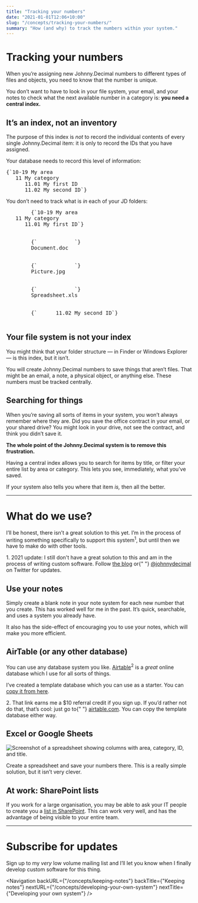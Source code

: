 ```yaml
---
title: "Tracking your numbers"
date: "2021-01-01T12:06+10:00"
slug: "/concepts/tracking-your-numbers/"
summary: "How (and why) to track the numbers within your system."
---
```



# Tracking your numbers

When you’re assigning new Johnny.Decimal numbers to different types of files and objects, you need to know that the number is unique.

You don’t want to have to look in your file system, your email, and your notes to check what the next available number in a category is: **you need a central index.**

## It’s an index, not an inventory

The purpose of this index is _not_ to record the individual contents of every single Johnny.Decimal item: it is only to record the IDs that you have assigned.

Your database needs to record this level of information:

<div className="mb-4">
	<pre className="jd-block">{`10-19 My area
   11 My category
      11.01 My first ID
      11.02 My second ID`}</pre>
</div>

You don’t need to track what is _in_ each of your JD folders:

<div className="mb-4">
	<pre className="jd-block">
		{`10-19 My area
   11 My category
      11.01 My first ID`}
		<br />
		{`            `}
		<span className="line-through text-gray-700">Document.doc</span>
		<br />
		{`            `}
		<span className="line-through text-gray-700">Picture.jpg</span>
		<br />
		{`            `}
		<span className="line-through text-gray-700">Spreadsheet.xls</span>
		<br />
		{`      11.02 My second ID`}
	</pre>
</div>

## Your file system is not your index

You might think that your folder structure — in Finder or Windows Explorer — is this index, but it isn’t.

You will create Johnny.Decimal numbers to save things that aren’t files. That might be <Link to="/concepts/managing-email/">an email</Link>, <Link to="/concepts/keeping-notes/">a note</Link>, a physical object, or anything else. These numbers must be tracked centrally.

## Searching for things

When you’re saving all sorts of items in your system, you won’t always remember where they are. Did you save the office contract in your email, or your shared drive? You might look in your drive, not see the contract, and think you didn’t save it.

**The whole point of the Johnny.Decimal system is to remove this frustration.**

Having a central index allows you to search for items by title, or filter your entire list by area or category. This lets you see, immediately, what you’ve saved.

If your system also tells you where that item _is,_ then all the better.

---

# What do we use?

I’ll be honest, there isn’t a great solution to this yet. I’m in the process of writing something specifically to support this system<sup>1</sup>, but until then we have to make do with other tools.

<Footnote indent>
	1. 2021 update: I still don't have a great solution to this and am in the
	process of writing custom software. Follow <a href="/blog">the blog</a> or{" "}
	<a href="https://twitter.com/johnnydecimal">@johnnydecimal</a> on Twitter for
	updates.
</Footnote>

## Use your notes

Simply create a blank note in <Link to="/concepts/keeping-notes">your note system</Link> for each new number that you create. This has worked well for me in the past. It’s quick, searchable, and uses a system you already have.

It also has the side-effect of encouraging you to use your notes, which will make you more efficient.

## AirTable (or any other database)

You can use any database system you like. <a href="https://airtable.com/invite/r/wcs73zWf">Airtable</a><sup>2</sup> is a _great_ online database which I use for all sorts of things.

I’ve created a template database which you can use as a starter. You can <a href="https://airtable.com/shr5vvlmaCV98G6z7">copy it from here</a>.

<Footnote indent>
	2. That link earns me a $10 referral credit if you sign up. If you’d rather
	not do that, that’s cool: just go to{" "}
	<a href="https://airtable.com">airtable.com</a>. You can copy the template
	database either way.
</Footnote>

## Excel or Google Sheets

<div className="flex flex-col md:flex-row">
	<div className="flex-shrink-0 mb-4 pr-4">
		<Image
			src={GoogleSheets_simpleCompany}
			alt="Screenshot of a spreadsheet showing columns with area, category, ID, and title."
			width={412}
			height={172}
		/>
	</div>
	<p>
		Create a spreadsheet and save your numbers there. This is a really simple
		solution, but it isn’t very clever.
	</p>
</div>

## At work: SharePoint lists

If you work for a large organisation, you may be able to ask your IT people to create you a <a href="https://support.office.com/en-us/article/create-a-list-in-sharepoint-0d397414-d95f-41eb-addd-5e6eff41b083?ui=en-US&rs=en-US&ad=US">list in SharePoint</a>. This can work very well, and has the advantage of being visible to your entire team.

---

# Subscribe for updates

Sign up to my _very_ low volume mailing list and I’ll let you know when I finally develop custom software for this thing.

<ButtondownEmailForm />

<Navigation
	backURL={"/concepts/keeping-notes"}
	backTitle={"Keeping notes"}
	nextURL={"/concepts/developing-your-own-system"}
	nextTitle={"Developing your own system"}
/>
